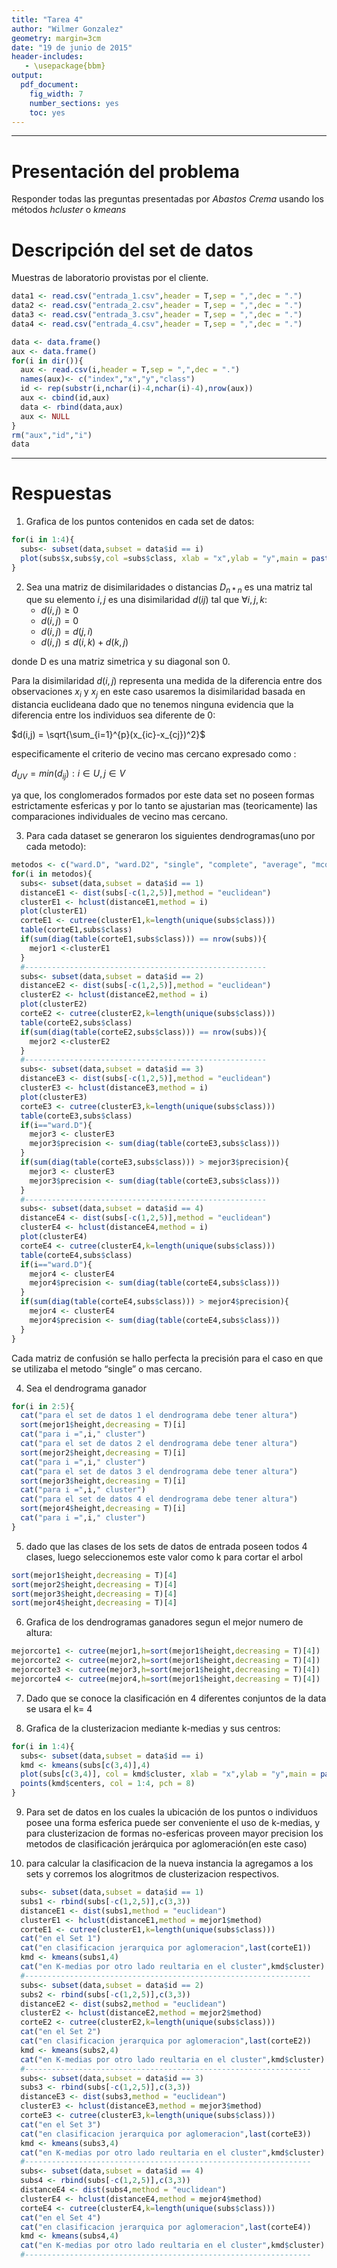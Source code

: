 ```yaml
---
title: "Tarea 4"
author: "Wilmer Gonzalez"
geometry: margin=3cm
date: "19 de junio de 2015"
header-includes:
   - \usepackage{bbm}
output: 
  pdf_document:
    fig_width: 7
    number_sections: yes
    toc: yes
---
```

***
# Presentación del problema

Responder todas las preguntas presentadas por _Abastos Crema_ usando los métodos *hcluster* o *kmeans*

# Descripción del set de datos

Muestras de laboratorio provistas por el cliente.
```r
data1 <- read.csv("entrada_1.csv",header = T,sep = ",",dec = ".")
data2 <- read.csv("entrada_2.csv",header = T,sep = ",",dec = ".")
data3 <- read.csv("entrada_3.csv",header = T,sep = ",",dec = ".")
data4 <- read.csv("entrada_4.csv",header = T,sep = ",",dec = ".")

```


```r
data <- data.frame()
aux <- data.frame()
for(i in dir()){
  aux <- read.csv(i,header = T,sep = ",",dec = ".")
  names(aux)<- c("index","x","y","class")
  id <- rep(substr(i,nchar(i)-4,nchar(i)-4),nrow(aux))
  aux <- cbind(id,aux)
  data <- rbind(data,aux)
  aux <- NULL
}
rm("aux","id","i")
data
```

***

# Respuestas

1.  Grafica de los puntos contenidos en cada set de datos:

```r
for(i in 1:4){
  subs<- subset(data,subset = data$id == i)
  plot(subs$x,subs$y,col =subs$class, xlab = "x",ylab = "y",main = paste("Set de datos",i,sep=" "))
}
```

2.  Sea una matriz de disimilaridades o distancias $D_{n*n}$ es una matriz tal que su elemento $i, j$ es una
disimilaridad $d(ij)$ tal que $\forall i, j, k$:
	+ $d(i,j) \ge 0$ 
	+ $d(i,j) = 0$
	+ $d(i,j) = d(j,i)$
	+ $d(i,j) \le d(i,k) + d(k,j)$

donde D es una matriz simetrica y su diagonal son 0.
\newpage

Para la disimilaridad $d(i,j)$ representa una medida de la diferencia entre dos observaciones $x_{i}$ y $x_{j}$ en este caso usaremos la disimilaridad basada en distancia euclideana dado que no tenemos ninguna evidencia que la diferencia entre los individuos sea diferente de 0:

$d(i,j) =  \sqrt{\sum_{i=1}^{p}(x_{ic}-x_{cj})^2}$

especificamente el criterio de vecino mas cercano expresado como :

$d_{UV}=min( d_{ij} ): i \in U, j \in V$

ya que, los conglomerados formados por este data set no poseen formas estrictamente esfericas y por lo tanto se ajustarian mas (teoricamente) las comparaciones individuales de vecino mas cercano.

3.  Para cada dataset se generaron los siguientes dendrogramas(uno por cada metodo):

```r
metodos <- c("ward.D", "ward.D2", "single", "complete", "average", "mcquitty","median","centroid")
for(i in metodos){
  subs<- subset(data,subset = data$id == 1)
  distanceE1 <- dist(subs[-c(1,2,5)],method = "euclidean")
  clusterE1 <- hclust(distanceE1,method = i)
  plot(clusterE1)
  corteE1 <- cutree(clusterE1,k=length(unique(subs$class)))
  table(corteE1,subs$class)
  if(sum(diag(table(corteE1,subs$class))) == nrow(subs)){
    mejor1 <-clusterE1
  }
  #------------------------------------------------------
  subs<- subset(data,subset = data$id == 2)
  distanceE2 <- dist(subs[-c(1,2,5)],method = "euclidean")
  clusterE2 <- hclust(distanceE2,method = i)
  plot(clusterE2)
  corteE2 <- cutree(clusterE2,k=length(unique(subs$class)))
  table(corteE2,subs$class)
  if(sum(diag(table(corteE2,subs$class))) == nrow(subs)){
    mejor2 <-clusterE2
  }
  #------------------------------------------------------
  subs<- subset(data,subset = data$id == 3)
  distanceE3 <- dist(subs[-c(1,2,5)],method = "euclidean")
  clusterE3 <- hclust(distanceE3,method = i)
  plot(clusterE3)
  corteE3 <- cutree(clusterE3,k=length(unique(subs$class)))
  table(corteE3,subs$class)
  if(i=="ward.D"){
    mejor3 <- clusterE3
    mejor3$precision <- sum(diag(table(corteE3,subs$class)))
  }
  if(sum(diag(table(corteE3,subs$class))) > mejor3$precision){
    mejor3 <- clusterE3
    mejor3$precision <- sum(diag(table(corteE3,subs$class)))
  }
  #------------------------------------------------------
  subs<- subset(data,subset = data$id == 4)
  distanceE4 <- dist(subs[-c(1,2,5)],method = "euclidean")
  clusterE4 <- hclust(distanceE4,method = i)
  plot(clusterE4)
  corteE4 <- cutree(clusterE4,k=length(unique(subs$class)))
  table(corteE4,subs$class)
  if(i=="ward.D"){
    mejor4 <- clusterE4
    mejor4$precision <- sum(diag(table(corteE4,subs$class)))
  }
  if(sum(diag(table(corteE4,subs$class))) > mejor4$precision){
    mejor4 <- clusterE4
    mejor4$precision <- sum(diag(table(corteE4,subs$class)))
  }
}

```

Cada matriz de confusión se hallo perfecta la precisión para el caso en que se utilizaba el metodo "single" o mas cercano.



4.  Sea el dendrograma ganador

```r
for(i in 2:5){
  cat("para el set de datos 1 el dendrograma debe tener altura")
  sort(mejor1$height,decreasing = T)[i]
  cat("para i =",i," cluster")
  cat("para el set de datos 2 el dendrograma debe tener altura")
  sort(mejor2$height,decreasing = T)[i]
  cat("para i =",i," cluster")
  cat("para el set de datos 3 el dendrograma debe tener altura")
  sort(mejor3$height,decreasing = T)[i]
  cat("para i =",i," cluster")
  cat("para el set de datos 4 el dendrograma debe tener altura")
  sort(mejor4$height,decreasing = T)[i]
  cat("para i =",i," cluster")
}

```

5.  dado que las clases de los sets de datos de entrada poseen todos 4 clases, luego seleccionemos este valor como k para cortar el arbol

```r
sort(mejor1$height,decreasing = T)[4]
sort(mejor2$height,decreasing = T)[4]
sort(mejor3$height,decreasing = T)[4]
sort(mejor4$height,decreasing = T)[4]
```

6.  Grafica de los dendrogramas ganadores segun el mejor numero de altura:

```r
mejorcorte1 <- cutree(mejor1,h=sort(mejor1$height,decreasing = T)[4])
mejorcorte2 <- cutree(mejor2,h=sort(mejor1$height,decreasing = T)[4])
mejorcorte3 <- cutree(mejor3,h=sort(mejor1$height,decreasing = T)[4])
mejorcorte4 <- cutree(mejor4,h=sort(mejor1$height,decreasing = T)[4])
```

7.  Dado que se conoce la clasificación en 4 diferentes conjuntos de la data se usara el k= 4

8.  Grafica de la clusterizacion mediante k-medias y sus centros:

```r
for(i in 1:4){
  subs<- subset(data,subset = data$id == i)
  kmd <- kmeans(subs[c(3,4)],4)
  plot(subs[c(3,4)], col = kmd$cluster, xlab = "x",ylab = "y",main = paste("Set de datos",i,sep=" "))
  points(kmd$centers, col = 1:4, pch = 8)
}
```

9.  Para set de datos en los cuales la ubicación de los puntos o individuos posee una forma esferica puede ser conveniente el uso de k-medias, y para clusterizacion de formas no-esfericas proveen mayor precision los metodos de clasificación jerárquica por aglomeración(en este caso)


10. para calcular la clasificacion de la nueva instancia la agregamos a los sets y corremos los alogritmos de clusterizacion respectivos.

```r
  subs<- subset(data,subset = data$id == 1)
  subs1 <- rbind(subs[-c(1,2,5)],c(3,3))
  distanceE1 <- dist(subs1,method = "euclidean")
  clusterE1 <- hclust(distanceE1,method = mejor1$method)
  corteE1 <- cutree(clusterE1,k=length(unique(subs$class)))
  cat("en el Set 1")
  cat("en clasificacion jerarquica por aglomeracion",last(corteE1))
  kmd <- kmeans(subs1,4)
  cat("en K-medias por otro lado reultaria en el cluster",kmd$cluster)
  #----------------------------------------------------------------
  subs<- subset(data,subset = data$id == 2)
  subs2 <- rbind(subs[-c(1,2,5)],c(3,3))
  distanceE2 <- dist(subs2,method = "euclidean")
  clusterE2 <- hclust(distanceE2,method = mejor2$method)
  corteE2 <- cutree(clusterE2,k=length(unique(subs$class)))
  cat("en el Set 2")
  cat("en clasificacion jerarquica por aglomeracion",last(corteE2))
  kmd <- kmeans(subs2,4)
  cat("en K-medias por otro lado reultaria en el cluster",kmd$cluster)
  #----------------------------------------------------------------
  subs<- subset(data,subset = data$id == 3)
  subs3 <- rbind(subs[-c(1,2,5)],c(3,3))
  distanceE3 <- dist(subs3,method = "euclidean")
  clusterE3 <- hclust(distanceE3,method = mejor3$method)
  corteE3 <- cutree(clusterE3,k=length(unique(subs$class)))
  cat("en el Set 3")
  cat("en clasificacion jerarquica por aglomeracion",last(corteE3))
  kmd <- kmeans(subs3,4)
  cat("en K-medias por otro lado reultaria en el cluster",kmd$cluster)
  #----------------------------------------------------------------
  subs<- subset(data,subset = data$id == 4)
  subs4 <- rbind(subs[-c(1,2,5)],c(3,3))
  distanceE4 <- dist(subs4,method = "euclidean")
  clusterE4 <- hclust(distanceE4,method = mejor4$method)
  corteE4 <- cutree(clusterE4,k=length(unique(subs$class)))
  cat("en el Set 4")
  cat("en clasificacion jerarquica por aglomeracion",last(corteE4))
  kmd <- kmeans(subs4,4)
  cat("en K-medias por otro lado reultaria en el cluster",kmd$cluster)
  #----------------------------------------------------------------

```